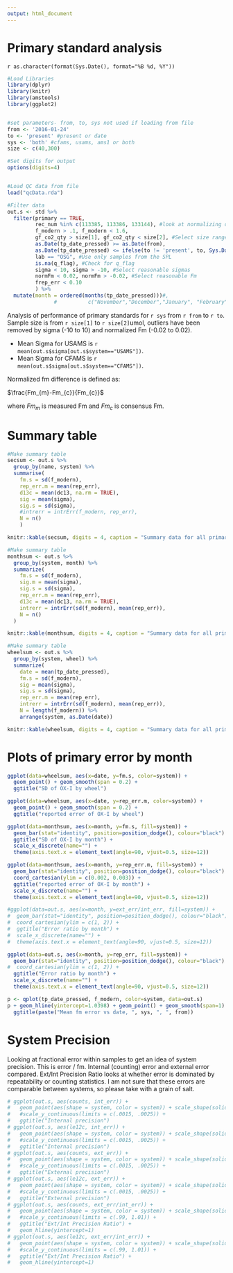 ```yaml
---
output: html_document
---
```

Primary standard analysis
========================================================

`r as.character(format(Sys.Date(), format="%B %d, %Y"))`





```r

#Load Libraries
library(dplyr)
library(knitr)
library(amstools)
library(ggplot2)


#set parameters- from, to, sys not used if loading from file
from <- '2016-01-24'
to <- 'present' #present or date
sys <- 'both' #cfams, usams, ams1 or both
size <- c(40,300)

#Set digits for output
options(digits=4)


#Load QC data from file
load("qcData.rda")

#Filter data
out.s <- std %>% 
  filter(primary == TRUE,
         rec_num %in% c(113385, 113386, 133144), #look at normalizing ox-I
         f_modern > .1, f_modern < 1.6,
         gf_co2_qty > size[1], gf_co2_qty < size[2], #Select size range
         as.Date(tp_date_pressed) >= as.Date(from),
         as.Date(tp_date_pressed) <= ifelse(to != 'present', to, Sys.Date()),
         lab == "OSG", #Use only samples from the SPL
         is.na(q_flag), #Check for q_flag
         sigma < 10, sigma > -10, #Select reasonable sigmas
         normFm < 0.02, normFm > -0.02, #Select reasonable Fm
         frep_err < 0.10
         ) %>%
  mutate(month = ordered(months(tp_date_pressed)))#, 
               #          c("November","December","January", "February", "March", "April", "May", "June", "July", "August","September","October")))

```

Analysis of performance of primary standards for `r sys` from `r from` to `r to`. Sample size is from `r size[1]` to `r size[2]`umol, outliers have been removed by sigma (-10 to 10) and normalized Fm (-0.02 to 0.02).

* Mean Sigma for USAMS is `r mean(out.s$sigma[out.s$system=="USAMS"])`.
* Mean Sigma for CFAMS is `r mean(out.s$sigma[out.s$system=="CFAMS"])`.

Normalized fm difference is defined as:

$\frac{Fm_{m}-Fm_{c}}{Fm_{c}}$

where $Fm_{m}$ is measured Fm and $Fm_{c}$ is consensus Fm.


# Summary table


```r

#Make summary table
secsum <- out.s %>% 
  group_by(name, system) %>%
  summarise(
    fm.s = sd(f_modern),
    rep_err.m = mean(rep_err),
    d13c = mean(dc13, na.rm = TRUE),
    sig = mean(sigma),
    sig.s = sd(sigma),
    #intrerr = intrErr(f_modern, rep_err),
    N = n()
    )

knitr::kable(secsum, digits = 4, caption = "Summary data for all primaries")

#Make summary table
monthsum <- out.s %>%
  group_by(system, month) %>%
  summarize(
    fm.s = sd(f_modern),
    sig.m = mean(sigma),
    sig.s = sd(sigma),
    rep_err.m = mean(rep_err),
    d13c = mean(dc13, na.rm = TRUE),
    intrerr = intrErr(sd(f_modern), mean(rep_err)),
    N = n()
  )

knitr::kable(monthsum, digits = 4, caption = "Summary data for all primaries by month")

#Make summary table
wheelsum <- out.s %>% 
  group_by(system, wheel) %>%
  summarize(
    date = mean(tp_date_pressed),
    fm.s = sd(f_modern),
    sig = mean(sigma),
    sig.s = sd(sigma),
    rep_err.m = mean(rep_err),
    intrerr = intrErr(sd(f_modern), mean(rep_err)),
    N = length(f_modern)) %>%
    arrange(system, as.Date(date))

knitr::kable(wheelsum, digits = 4, caption = "Summary data for all primaries by wheel")


```

# Plots of primary error by month

``` r
ggplot(data=wheelsum, aes(x=date, y=fm.s, color=system)) + 
  geom_point() + geom_smooth(span = 0.2) +
  ggtitle("SD of OX-I by wheel")

ggplot(data=wheelsum, aes(x=date, y=rep_err.m, color=system)) + 
  geom_point() + geom_smooth(span = 0.2) +
  ggtitle("reported error of OX-I by wheel")

ggplot(data=monthsum, aes(x=month, y=fm.s, fill=system)) + 
  geom_bar(stat="identity", position=position_dodge(), colour="black") + 
  ggtitle("SD of OX-I by month") + 
  scale_x_discrete(name="") +
  theme(axis.text.x = element_text(angle=90, vjust=0.5, size=12))

ggplot(data=monthsum, aes(x=month, y=rep_err.m, fill=system)) + 
  geom_bar(stat="identity", position=position_dodge(), colour="black") +
  coord_cartesian(ylim = c(0.002, 0.003)) +
  ggtitle("reported error of OX-I by month") + 
  scale_x_discrete(name="") +
  theme(axis.text.x = element_text(angle=90, vjust=0.5, size=12))

#ggplot(data=out.s, aes(x=month, y=ext_err/int_err, fill=system)) + 
#  geom_bar(stat="identity", position=position_dodge(), colour="black") + 
#  coord_cartesian(ylim = c(1, 2)) +
#  ggtitle("Error ratio by month") + 
#  scale_x_discrete(name="") +
#  theme(axis.text.x = element_text(angle=90, vjust=0.5, size=12))

ggplot(data=out.s, aes(x=month, y=rep_err, fill=system)) + 
  geom_bar(stat="identity", position=position_dodge(), colour="black") + 
#  coord_cartesian(ylim = c(1, 2)) +
  ggtitle("Error ratio by month") + 
  scale_x_discrete(name="") +
  theme(axis.text.x = element_text(angle=90, vjust=0.5, size=12))

p <- qplot(tp_date_pressed, f_modern, color=system, data=out.s)
p + geom_hline(yintercept=1.0398) + geom_point() + geom_smooth(span=1) + 
  ggtitle(paste("Mean fm error vs date, ", sys, ", ", from))
```

# System Precision

Looking at fractional error within samples to get an idea of system precision. This is error / fm. Internal (counting) error and external error compared. Ext/Int Precision Ratio looks at whether error is dominated by repeatability or counting statistics. I am not sure that these errors are comparable between systems, so please take with a grain of salt.

```r

# ggplot(out.s, aes(counts, int_err)) +
#   geom_point(aes(shape = system, color = system)) + scale_shape(solid = FALSE) +
#   #scale_y_continuous(limits = c(.0015, .0025)) + 
#   ggtitle("Internal precision") 
# ggplot(out.s, aes(le12c, int_err)) +
#   geom_point(aes(shape = system, color = system)) + scale_shape(solid = FALSE) +
#   #scale_y_continuous(limits = c(.0015, .0025)) + 
#   ggtitle("Internal precision") 
# ggplot(out.s, aes(counts, ext_err)) +
#   geom_point(aes(shape = system, color = system)) + scale_shape(solid = FALSE) +
#   #scale_y_continuous(limits = c(.0015, .0025)) + 
#   ggtitle("External precision") 
# ggplot(out.s, aes(le12c, ext_err)) +
#   geom_point(aes(shape = system, color = system)) + scale_shape(solid = FALSE) +
#   #scale_y_continuous(limits = c(.0015, .0025)) + 
#   ggtitle("External precision") 
# ggplot(out.s, aes(counts, ext_err/int_err)) +
#   geom_point(aes(shape = system, color = system)) + scale_shape(solid = FALSE) +
#   #scale_y_continuous(limits = c(.99, 1.01)) + 
#   ggtitle("Ext/Int Precision Ratio") +
#   geom_hline(yintercept=1) 
# ggplot(out.s, aes(le12c, ext_err/int_err)) +
#   geom_point(aes(shape = system, color = system)) + scale_shape(solid = FALSE) +
#   #scale_y_continuous(limits = c(.99, 1.01)) + 
#   ggtitle("Ext/Int Precision Ratio") +
#   geom_hline(yintercept=1) 
```

